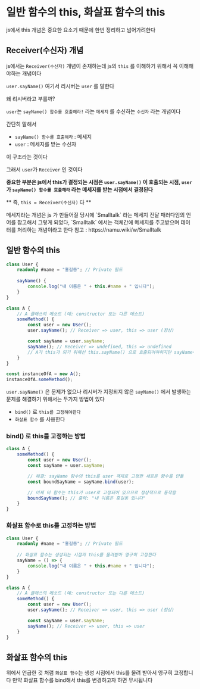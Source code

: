 

# 일반 함수의 this, 화살표 함수의 this

js에서 this 개념은 중요한 요소기 때문에 한번 정리하고 넘어가려한다

## Receiver(수신자) 개념

js에서는 `Receiver(수신자)` 개념이 존재하는데
js의 `this` 를 이해하기 위해서 꼭 이해해야하는 개념이다

`user.sayName()` 여기서 리시버는 `user` 를 말한다

왜 리시버라고 부를까?

`user`는 `sayName() 함수를 호출해라!` 라는 `메세지` 를 수신하는 `수신자` 라는 개념이다

간단히 말해서

- `sayName() 함수를 호출해라` : 메세지
- `user` : 메세지를 받는 수신자

이 구조라는 것이다

그래서 `user`가 `Receiver` 인 것이다

**중요한 부분은 js에서 this가 결정되는 시점은 `user.sayName()` 이 호출되는 시점, `user`가 `sayName() 함수를 호출해라` 라는 메세지를 받는 시점에서 결정된다**

** 즉, `this = Receiver(수신자)`  다 **


<Callout type="info" emoji="ℹ️">
    메세지라는 개념은 js 가 만들어질 당시에 `Smalltalk` 라는 메세지 전달 패러다임의 언어를 참고해서 그렇게 되었다,
    `Smalltalk` 에서는 객체간에 메세지를 주고받으며 데이터를 처리하는 개념이라고 한다
    참고 : https://namu.wiki/w/Smalltalk
</Callout>

## 일반 함수의 this

```ts
class User {
    readonly #name = "홍길동"; // Private 필드
    
    sayName() {
        console.log("내 이름은 " + this.#name + " 입니다");
    }
}

class A {
    // A 클래스의 메소드 (예: constructor 또는 다른 메소드)
    someMethod() {
        const user = new User();
        user.sayName(); // Receiver => user, this => user (정상)

        const sayName = user.sayName;
        sayName(); // Receiver => undefined, this => undefined
        // A가 this가 되기 위해선 this.sayName() 으로 호출되어야하지만 sayName이 A의 속성이 아니므로 this로 호출이 불가능하다
    }
}

const instanceOfA = new A();
instanceOfA.someMethod();
```

`user.sayName()` 은 문제가 없으나 리시버가 지정되지 않은 `sayName()` 에서 발생하는 문제를 해결하기 위해서는
두가지 방법이 있다
- `bind()` 로 `this를 고정해야한다`
- `화살표 함수` 를 사용한다

### bind() 로 this를 고정하는 방법

```ts
class A {
    someMethod() {
        const user = new User();
        const sayName = user.sayName;

        // 해결: sayName 함수의 this를 user 객체로 고정한 새로운 함수를 만듦
        const boundSayName = sayName.bind(user);

        // 이제 이 함수는 this가 user로 고정되어 있으므로 정상적으로 동작함
        boundSayName(); // 출력: "내 이름은 홍길동 입니다"
    }
}
```

### 화살표 함수로 this를 고정하는 방법

```ts
class User {
    readonly #name = "홍길동"; // Private 필드
    
    // 화살표 함수는 생성되는 시점의 this를 물려받아 영구히 고정한다
    sayName = () => {
        console.log("내 이름은 " + this.#name + " 입니다");
    }
}

class A {
    // A 클래스의 메소드 (예: constructor 또는 다른 메소드)
    someMethod() {
        const user = new User();
        user.sayName(); // Receiver => user, this => user (정상)

        const sayName = user.sayName;
        sayName(); // Receiver => user, this => user
    }
}
```

## 화살표 함수의 this

위에서 언급한 것 처럼 `화살표 함수`는 생성 시점에서 this를 물려 받아서 영구히 고정합니다
만약 화살표 함수를 bind해서 this를 변경하고자 하면 무시됩니다
